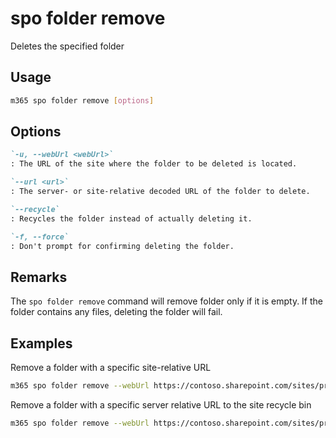 
# spo folder remove

Deletes the specified folder

## Usage

```sh
m365 spo folder remove [options]
```

## Options

```md definition-list
`-u, --webUrl <webUrl>`
: The URL of the site where the folder to be deleted is located.

`--url <url>`
: The server- or site-relative decoded URL of the folder to delete.

`--recycle`
: Recycles the folder instead of actually deleting it.

`-f, --force`
: Don't prompt for confirming deleting the folder.
```

<Global />

## Remarks

The `spo folder remove` command will remove folder only if it is empty. If the folder contains any files, deleting the folder will fail.

## Examples

Remove a folder with a specific site-relative URL

```sh
m365 spo folder remove --webUrl https://contoso.sharepoint.com/sites/project-x --url '/Shared Documents/My Folder'
```

Remove a folder with a specific server relative URL to the site recycle bin

```sh
m365 spo folder remove --webUrl https://contoso.sharepoint.com/sites/project-x --url '/sites/project-x/Shared Documents/My Folder' --recycle
```
